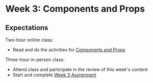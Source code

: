 # Week 3: Components and Props

## Expectations

Two-hour online class:

- Read and do the activities for [Components and Props](/week3/components-and-props)

Three-hour in-person class:

- Attend class and participate in the review of this week's content
- Start and complete [Week 3 Assignment](/week3/assignment)


<Slideshow file="/week3/slides" />
